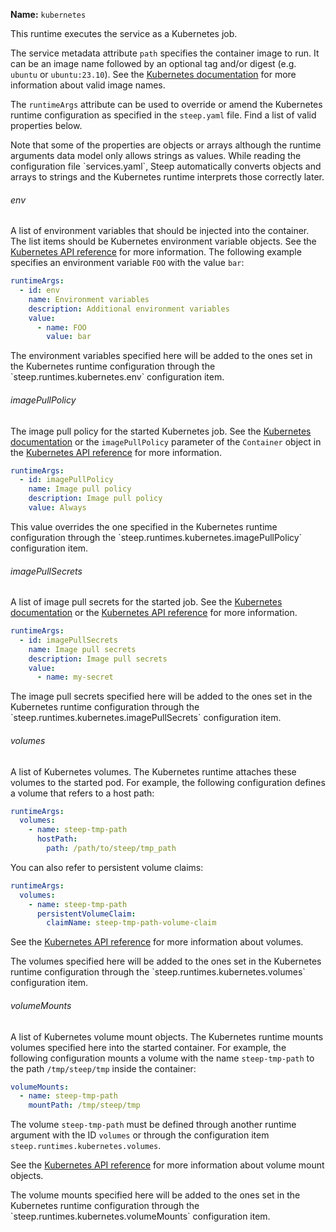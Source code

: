 
**Name:** `kubernetes`

This runtime executes the service as a Kubernetes job.

The service metadata attribute `path` specifies the container image to run. It
can be an image name followed by an optional tag and/or digest (e.g. `ubuntu`
or `ubuntu:23.10`). See the [Kubernetes documentation](https://kubernetes.io/docs/concepts/containers/images/)
for more information about valid image names.

The `runtimeArgs` attribute can be used to override or amend the
<DocsLink href="#runtime-settings">Kubernetes runtime configuration</DocsLink>
as specified in the `steep.yaml` file. Find a list of valid properties below.

<Admonition>
Note that some of the properties are objects or arrays although the
<DocsLink href="#runtime-arguments">runtime arguments</DocsLink> data model only
allows strings as values. While reading the configuration file
<DocsLink href="#servicesservicesyaml">`services.yaml`</DocsLink>,
Steep automatically converts objects and arrays to strings and the Kubernetes
runtime interprets those correctly later.
</Admonition>

###### env

A list of environment variables that should be injected into the container.
The list items should be Kubernetes environment variable objects. See the
[Kubernetes API reference](https://kubernetes.io/docs/reference/generated/kubernetes-api/v1.30/#envvar-v1-core)
for more information. The following example specifies an environment variable
`FOO` with the value `bar`:

```yaml
runtimeArgs:
  - id: env
    name: Environment variables
    description: Additional environment variables
    value:
      - name: FOO
        value: bar
```

<Admonition>
The environment variables specified here will be added to the ones set in the
<DocsLink href="#runtime-settings">Kubernetes runtime configuration</DocsLink>
through the `steep.runtimes.kubernetes.env` configuration item.
</Admonition>

###### imagePullPolicy

The image pull policy for the started Kubernetes job. See the
[Kubernetes documentation](https://kubernetes.io/docs/concepts/containers/images/#updating-images)
or the `imagePullPolicy` parameter of the `Container` object in the
[Kubernetes API reference](https://kubernetes.io/docs/reference/generated/kubernetes-api/v1.30/#container-v1-core)
for more information.

```yaml
runtimeArgs:
  - id: imagePullPolicy
    name: Image pull policy
    description: Image pull policy
    value: Always
```

<Admonition>
This value overrides the one specified in the
<DocsLink href="#runtime-settings">Kubernetes runtime configuration</DocsLink>
through the `steep.runtimes.kubernetes.imagePullPolicy` configuration item.
</Admonition>

###### imagePullSecrets

A list of image pull secrets for the started job. See the
[Kubernetes documentation](https://kubernetes.io/docs/concepts/containers/images#specifying-imagepullsecrets-on-a-pod)
or the [Kubernetes API reference](https://kubernetes.io/docs/reference/generated/kubernetes-api/v1.30/#localobjectreference-v1-core)
for more information.

```yaml
runtimeArgs:
  - id: imagePullSecrets
    name: Image pull secrets
    description: Image pull secrets
    value:
      - name: my-secret
```

<Admonition>
The image pull secrets specified here will be added to the ones set in the
<DocsLink href="#runtime-settings">Kubernetes runtime configuration</DocsLink>
through the `steep.runtimes.kubernetes.imagePullSecrets` configuration item.
</Admonition>

###### volumes

A list of Kubernetes volumes. The Kubernetes runtime attaches these volumes to the started pod. For example, the following configuration defines a volume that refers to a host path:

```yaml
runtimeArgs:
  volumes:
    - name: steep-tmp-path
      hostPath:
        path: /path/to/steep/tmp_path
```

You can also refer to persistent volume claims:

```yaml
runtimeArgs:
  volumes:
    - name: steep-tmp-path
      persistentVolumeClaim:
        claimName: steep-tmp-path-volume-claim
```

See the [Kubernetes API reference](https://kubernetes.io/docs/reference/generated/kubernetes-api/v1.30/#volume-v1-core) for more information about volumes.

<Admonition>
The volumes specified here will be added to the ones set in the
<DocsLink href="#runtime-settings">Kubernetes runtime configuration</DocsLink>
through the `steep.runtimes.kubernetes.volumes` configuration item.
</Admonition>

###### volumeMounts

A list of Kubernetes volume mount objects. The Kubernetes runtime mounts
volumes specified here into the started container. For example, the following
configuration mounts a volume with the name `steep-tmp-path` to the path
`/tmp/steep/tmp` inside the container:

```yaml
volumeMounts:
  - name: steep-tmp-path
    mountPath: /tmp/steep/tmp
```

The volume `steep-tmp-path` must be defined through another runtime argument
with the ID `volumes` or through the <DocsLink href="#runtime-settings">configuration item</DocsLink>
`steep.runtimes.kubernetes.volumes`.

See the [Kubernetes API reference](https://kubernetes.io/docs/reference/generated/kubernetes-api/v1.30/#volumemount-v1-core) for more information about volume mount objects.

<Admonition>
The volume mounts specified here will be added to the ones set in the
<DocsLink href="#runtime-settings">Kubernetes runtime configuration</DocsLink>
through the `steep.runtimes.kubernetes.volumeMounts` configuration item.
</Admonition>
